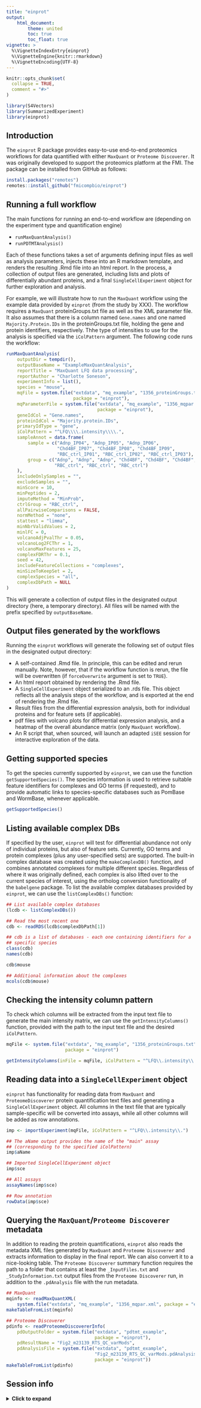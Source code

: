 ```yaml
---
title: "einprot"
output: 
    html_document:
        theme: united
        toc: true
        toc_float: true
vignette: >
  %\VignetteIndexEntry{einprot}
  %\VignetteEngine{knitr::rmarkdown}
  %\VignetteEncoding{UTF-8}
---
```


```r
knitr::opts_chunk$set(
  collapse = TRUE,
  comment = "#>"
)
```

```r
library(S4Vectors)
library(SummarizedExperiment)
library(einprot)
```

## Introduction

The `einprot` R package provides easy-to-use end-to-end proteomics workflows 
for data quantified with either `MaxQuant` or `Proteome Discoverer`. It was 
originally developed to support the proteomics platform at the FMI. The 
package can be installed from GitHub as follows: 

```r
install.packages("remotes")
remotes::install_github("fmicompbio/einprot")
```

## Running a full workflow

The main functions for running an end-to-end workflow are (depending on the 
experiment type and quantification engine)

* `runMaxQuantAnalysis()`
* `runPDTMTAnalysis()`

Each of these functions takes a set of arguments defining input files as well 
as analysis parameters, injects these into an R markdown template, and 
renders the resulting .Rmd file into an html report. In the process, a 
collection of output files are generated, including lists and plots of 
differentially abundant proteins, and a final `SingleCellExperiment` object 
for further exploration and analysis. 

For example, we will illustrate how to run the `MaxQuant` workflow using the 
example data provided by `einprot` (from the study by XXX). The workflow 
requires a `MaxQuant` proteinGroups.txt file as well as the XML parameter 
file. It also assumes that there is a column named `Gene.names` and one 
named `Majority.Protein.IDs` in the proteinGroups.txt file, holding the gene 
and protein identifiers, respectively. Thhe type of intensities to 
use for the analysis is specified via the `iColPattern` argument.
The following code runs the workflow: 

```r
runMaxQuantAnalysis(
    outputDir = tempdir(), 
    outputBaseName = "ExampleMaxQuantAnalysis",
    reportTitle = "MaxQuant LFQ data processing", 
    reportAuthor = "Charlotte Soneson",
    experimentInfo = list(), 
    species = "mouse",
    mqFile = system.file("extdata", "mq_example", "1356_proteinGroups.txt",
                         package = "einprot"),
    mqParameterFile = system.file("extdata", "mq_example", "1356_mqpar.xml",
                                  package = "einprot"),
    geneIdCol = "Gene.names",
    proteinIdCol = "Majority.protein.IDs",
    primaryIdType = "gene",
    iColPattern = "^LFQ\\\\.intensity\\\\.", 
    sampleAnnot = data.frame(
        sample = c("Adnp_IP04", "Adnp_IP05", "Adnp_IP06",
                   "Chd4BF_IP07", "Chd4BF_IP08", "Chd4BF_IP09",
                   "RBC_ctrl_IP01", "RBC_ctrl_IP02", "RBC_ctrl_IP03"),
        group = c("Adnp", "Adnp", "Adnp", "Chd4BF", "Chd4BF", "Chd4BF",
                  "RBC_ctrl", "RBC_ctrl", "RBC_ctrl")
    ),
    includeOnlySamples = "", 
    excludeSamples = "",
    minScore = 10, 
    minPeptides = 2, 
    imputeMethod = "MinProb",
    ctrlGroup = "RBC_ctrl", 
    allPairwiseComparisons = FALSE, 
    normMethod = "none", 
    stattest = "limma", 
    minNbrValidValues = 2,
    minlFC = 0, 
    volcanoAdjPvalThr = 0.05,
    volcanoLog2FCThr = 1, 
    volcanoMaxFeatures = 25,
    complexFDRThr = 0.1,
    seed = 42,
    includeFeatureCollections = "complexes", 
    minSizeToKeepSet = 2, 
    complexSpecies = "all", 
    complexDbPath = NULL 
)
```

This will generate a collection of output files in the designated 
output directory (here, a temporary directory). All files will be named with 
the prefix specified by `outputBaseName`. 

## Output files generated by the workflows

Running the `einprot` workflows will generate the following set of output 
files in the designated output directory: 

* A self-contained .Rmd file. In principle, this can be edited and rerun 
manually. Note, however, that if the workflow function is rerun, the file 
will be overwritten (if `forceOverwrite` argument is set to `TRUE`). 
* An html report obtained by rendering the .Rmd file.
* A `SingleCellExperiment` object serialized to an .rds file. This object 
reflects all the analysis steps of the workflow, and is exported at the end
of rendering the .Rmd file. 
* Result files from the differential expression analysis, both for individual 
proteins and for feature sets (if applicable). 
* pdf files with volcano plots for differential expression analysis, and a 
heatmap of the overall abundance matrix (only `MaxQuant` workflow).
* An R script that, when sourced, will launch an adapted `iSEE` session for 
interactive exploration of the data. 

## Getting supported species

To get the species currently supported by `einprot`, we can use the function 
`getSupportedSpecies()`. The species information is used to retrieve 
suitable feature identifiers for complexes and GO terms (if requested), and 
to provide automatic links to species-specific databases such as PomBase 
and WormBase, whenever applicable. 

```r
getSupportedSpecies()
```

## Listing available complex DBs

If specified by the user, `einprot` will test for differential abundance not 
only of individual proteins, but also of feature sets. Currently, GO terms 
and protein complexes (plus any user-specified sets) are supported. The 
built-in complex database was created using the `makeComplexDB()` function, 
and combines annotated complexes for multiple different species. Regardless 
of where it was originally defined, each complex is also lifted over to the 
current species of interest, using the ortholog conversion functionality of 
the `babelgene` package. To list the available complex databases provided 
by `einprot`, we can use the `listComplexDBs()` function: 

```r
## List available complex databases
(lcdb <- listComplexDBs())

## Read the most recent one
cdb <- readRDS(lcdb$complexDbPath[1])

## cdb is a list of databases - each one containing identifiers for a 
## specific species
class(cdb)
names(cdb)

cdb$mouse

## Additional information about the complexes
mcols(cdb$mouse)
```

## Checking the intensity column pattern

To check which columns will be extracted from the input text file to generate
the main intensity matrix, we can use the `getIntensityColumns()` function, 
provided with the path to the input text file and the desired `iColPattern`.

```r
mqFile <- system.file("extdata", "mq_example", "1356_proteinGroups.txt",
                      package = "einprot")
```

```r
getIntensityColumns(inFile = mqFile, iColPattern = "^LFQ\\.intensity\\.")
```

## Reading data into a `SingleCellExperiment` object

`einprot` has functionality for reading data from `MaxQuant` and 
`ProteomeDiscoverer` protein quantification text files and generating a 
`SingleCellExperiment` object. All columns in the text file that are 
typically sample-specific will be converted into assays, while all other 
columns will be added as row annotations. 

```r
imp <- importExperiment(mqFile, iColPattern = "^LFQ\\.intensity\\.")

## The aName output provides the name of the "main" assay 
## (corresponding to the specified iColPattern)
imp$aName

## Imported SingleCellExperiment object
imp$sce

## All assays
assayNames(imp$sce)

## Row annotation
rowData(imp$sce)
```

## Querying the `MaxQuant`/`Proteome Discoverer` metadata

In addition to reading the protein quantifications, `einprot` also reads the 
metadata XML files generated by `MaxQuant` and `Proteome Discoverer` and 
extracts information to display in the final report. We can also convert it 
to a nice-looking table. The `Proteome Discoverer` summary function 
requires the path to a folder that contains at least the `_InputFiles.txt` 
and `_StudyInformation.txt` output files from the `Proteome Discoverer` run, 
in addition to the `.pdAnalysis` file with the run metadata. 

```r
## MaxQuant
mqinfo <- readMaxQuantXML(
    system.file("extdata", "mq_example", "1356_mqpar.xml", package = "einprot"))
makeTableFromList(mqinfo)
```

```r
## Proteome Discoverer
pdinfo <- readProteomeDiscovererInfo(
    pdOutputFolder = system.file("extdata", "pdtmt_example", 
                                 package = "einprot"),
    pdResultName = "Fig2_m23139_RTS_QC_varMods", 
    pdAnalysisFile = system.file("extdata", "pdtmt_example", 
                                 "Fig2_m23139_RTS_QC_varMods.pdAnalysis",
                                 package = "einprot"))
makeTableFromList(pdinfo)
```


## Session info

<details>
<summary><b>
Click to expand
</b></summary>
```r
sessionInfo()
```
</details>

